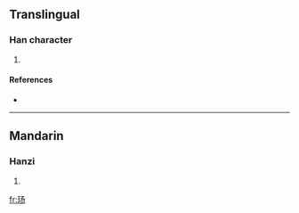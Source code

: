 {{see|瑒}}
==Translingual==

===Han character===
{{Han char|rn=96|rad=玉|as=03|sn=7|four=|canj=一土弓尸竹 (MGNSH)}}

# {{defn|Han|sort=玉03}}

====References====
* {{Han ref|kx=0727.251|hdz=21102.161|uh=739A|ud=29594}}

----

==Mandarin==

===Hanzi===
{{cmn-hanzi|tra=瑒|pin=[[yáng]] ([[yang2]])|wg=yang<sup>2</sup>}}

# {{defn|Mandarin}}

[[fr:玚]]